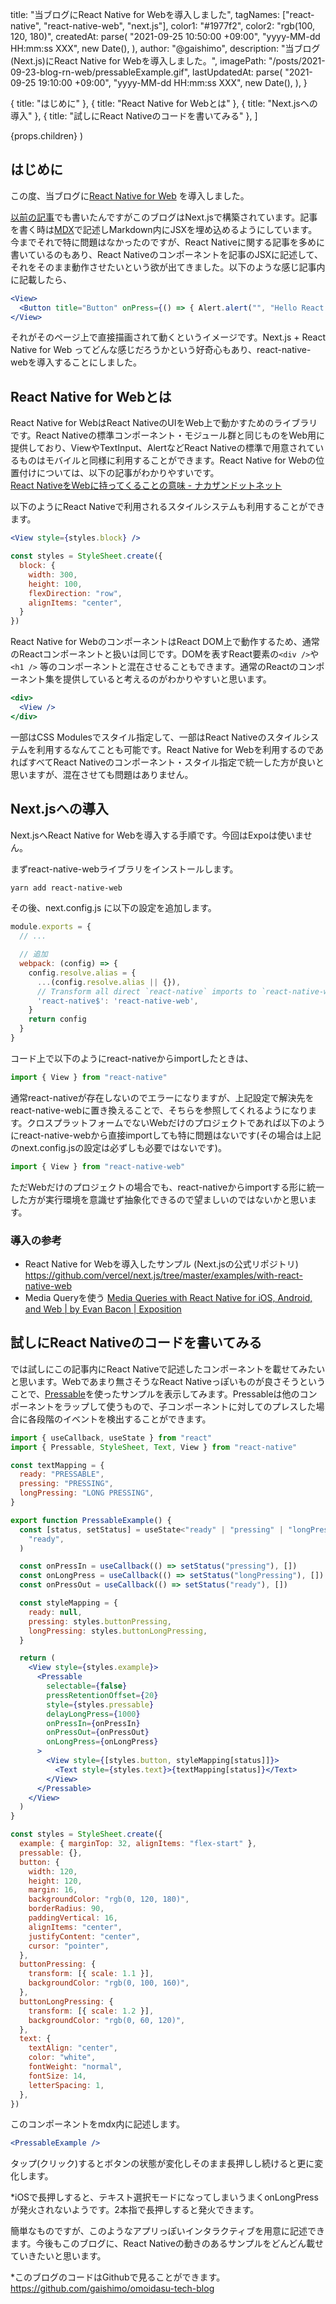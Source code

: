 
  title: "当ブログにReact Native for Webを導入しました",
  tagNames: ["react-native", "react-native-web", "next.js"],
  color1: "#1977f2",
  color2: "rgb(100, 120, 180)",
  createdAt: parse(
    "2021-09-25 10:50:00 +09:00",
    "yyyy-MM-dd HH:mm:ss XXX",
    new Date(),
  ),
  author: "@gaishimo",
  description:
    "当ブログ(Next.js)にReact Native for Webを導入しました。",
  imagePath: "/posts/2021-09-23-blog-rn-web/pressableExample.gif",
  lastUpdatedAt: parse(
    "2021-09-25 19:10:00 +09:00",
    "yyyy-MM-dd HH:mm:ss XXX",
    new Date(),
  ),
}

  { title: "はじめに" },
  { title: "React Native for Webとは" },
  { title: "Next.jsへの導入" },
  { title: "試しにReact Nativeのコードを書いてみる" },
]

  <PostLayout headlines={headlines} meta={meta}>
    {props.children}
  </PostLayout>
)


## はじめに

この度、当ブログに[React Native for Web](https://necolas.github.io/react-native-web/) を導入しました。

[以前の記事](/posts/2020-06-13-blog-opened)でも書いたんですがこのブログはNext.jsで構築されています。記事を書く時は[MDX](https://mdxjs.com/)で記述しMarkdown内にJSXを埋め込めるようにしています。今までそれで特に問題はなかったのですが、React Nativeに関する記事を多めに書いているのもあり、React Nativeのコンポーネントを記事のJSXに記述して、それをそのまま動作させたいという欲が出てきました。以下のような感じ記事内に記載したら、

```jsx
<View>
  <Button title="Button" onPress={() => { Alert.alert("", "Hello React Native") }} />
</View>
```

それがそのページ上で直接描画されて動くというイメージです。Next.js + React Native for Web ってどんな感じだろうかという好奇心もあり、react-native-webを導入することにしました。


## React Native for Webとは

React Native for WebはReact NativeのUIをWeb上で動かすためのライブラリです。React Nativeの標準コンポーネント・モジュール群と同じものをWeb用に提供しており、ViewやTextInput、AlertなどReact Nativeの標準で用意されているものはモバイルと同様に利用することができます。React Native for Webの位置付けについては、以下の記事がわかりやすいです。<br />[React NativeをWebに持ってくることの意味 - ナカザンドットネット](https://blog.nkzn.net/entry/2018/05/29/210030)


以下のようにReact Nativeで利用されるスタイルシステムも利用することができます。

```jsx
<View style={styles.block} />

const styles = StyleSheet.create({
  block: {
    width: 300,
    height: 100,
    flexDirection: "row",
    alignItems: "center",
  }
})
```

React Native for WebのコンポーネントはReact DOM上で動作するため、通常のReactコンポーネントと扱いは同じです。DOMを表すReact要素の`<div />`や`<h1 />` 等のコンポーネントと混在させることもできます。通常のReactのコンポーネント集を提供していると考えるのがわかりやすいと思います。

```jsx
<div>
  <View />
</div>
```

一部はCSS Modulesでスタイル指定して、一部はReact Nativeのスタイルシステムを利用するなんてことも可能です。React Native for Webを利用するのであればすべてReact Nativeのコンポーネント・スタイル指定で統一した方が良いと思いますが、混在させても問題はありません。


## Next.jsへの導入

Next.jsへReact Native for Webを導入する手順です。今回はExpoは使いません。

まずreact-native-webライブラリをインストールします。

```bash
yarn add react-native-web
```

その後、next.config.js に以下の設定を追加します。

```js
module.exports = {
  // ...

  // 追加
  webpack: (config) => {
    config.resolve.alias = {
      ...(config.resolve.alias || {}),
      // Transform all direct `react-native` imports to `react-native-web`
      'react-native$': 'react-native-web',
    }
    return config
  }
}
```

コード上で以下のようにreact-nativeからimportしたときは、
```js
import { View } from "react-native"
```

通常react-nativeが存在しないのでエラーになりますが、上記設定で解決先をreact-native-webに置き換えることで、そちらを参照してくれるようになります。クロスプラットフォームでないWebだけのプロジェクトであれば以下のようにreact-native-webから直接importしても特に問題はないです(その場合は上記のnext.config.jsの設定は必ずしも必要ではないです)。
```js
import { View } from "react-native-web"
```

ただWebだけのプロジェクトの場合でも、react-nativeからimportする形に統一した方が実行環境を意識せず抽象化できるので望ましいのではないかと思います。

### 導入の参考

- React Native for Webを導入したサンプル (Next.jsの公式リポジトリ)
https://github.com/vercel/next.js/tree/master/examples/with-react-native-web
- Media Queryを使う [Media Queries with React Native for iOS, Android, and Web | by Evan Bacon | Exposition](https://blog.expo.dev/media-queries-with-react-native-for-ios-android-and-web-e0b73ed5777b)


## 試しにReact Nativeのコードを書いてみる

では試しにこの記事内にReact Nativeで記述したコンポーネントを載せてみたいと思います。Webであまり無さそうなReact Nativeっぽいものが良さそうということで、[Pressable](https://reactnative.dev/docs/pressable)を使ったサンプルを表示してみます。Pressableは他のコンポーネントをラップして使うもので、子コンポーネントに対してのプレスした場合に各段階のイベントを検出することができます。


```jsx
import { useCallback, useState } from "react"
import { Pressable, StyleSheet, Text, View } from "react-native"

const textMapping = {
  ready: "PRESSABLE",
  pressing: "PRESSING",
  longPressing: "LONG PRESSING",
}

export function PressableExample() {
  const [status, setStatus] = useState<"ready" | "pressing" | "longPressing">(
    "ready",
  )

  const onPressIn = useCallback(() => setStatus("pressing"), [])
  const onLongPress = useCallback(() => setStatus("longPressing"), [])
  const onPressOut = useCallback(() => setStatus("ready"), [])

  const styleMapping = {
    ready: null,
    pressing: styles.buttonPressing,
    longPressing: styles.buttonLongPressing,
  }

  return (
    <View style={styles.example}>
      <Pressable
        selectable={false}
        pressRetentionOffset={20}
        style={styles.pressable}
        delayLongPress={1000}
        onPressIn={onPressIn}
        onPressOut={onPressOut}
        onLongPress={onLongPress}
      >
        <View style={[styles.button, styleMapping[status]]}>
          <Text style={styles.text}>{textMapping[status]}</Text>
        </View>
      </Pressable>
    </View>
  )
}

const styles = StyleSheet.create({
  example: { marginTop: 32, alignItems: "flex-start" },
  pressable: {},
  button: {
    width: 120,
    height: 120,
    margin: 16,
    backgroundColor: "rgb(0, 120, 180)",
    borderRadius: 90,
    paddingVertical: 16,
    alignItems: "center",
    justifyContent: "center",
    cursor: "pointer",
  },
  buttonPressing: {
    transform: [{ scale: 1.1 }],
    backgroundColor: "rgb(0, 100, 160)",
  },
  buttonLongPressing: {
    transform: [{ scale: 1.2 }],
    backgroundColor: "rgb(0, 60, 120)",
  },
  text: {
    textAlign: "center",
    color: "white",
    fontWeight: "normal",
    fontSize: 14,
    letterSpacing: 1,
  },
})
```

このコンポーネントをmdx内に記述します。

```jsx
<PressableExample />
```


<PressableExample />

タップ(クリック)するとボタンの状態が変化しそのまま長押しし続けると更に変化します。

*iOSで長押しすると、テキスト選択モードになってしまいうまくonLongPressが発火されないようです。2本指で長押しすると発火できます。


簡単なものですが、このようなアプリっぽいインタラクティブを用意に記述できます。今後もこのブログに、React Nativeの動きのあるサンプルをどんどん載せていきたいと思います。

*このブログのコードはGithubで見ることができます。
https://github.com/gaishimo/omoidasu-tech-blog
